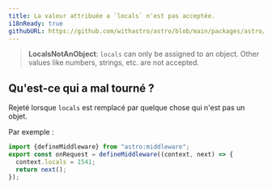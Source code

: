 ```yaml
---
title: La valeur attribuée a `locals` n'est pas acceptée.
i18nReady: true
githubURL: https://github.com/withastro/astro/blob/main/packages/astro/src/core/errors/errors-data.ts
---
```


> **LocalsNotAnObject**: `locals` can only be assigned to an object. Other values like numbers, strings, etc. are not accepted.

## Qu'est-ce qui a mal tourné ?
Rejeté lorsque `locals` est remplacé par quelque chose qui n'est pas un objet.

Par exemple :
```ts
import {defineMiddleware} from "astro:middleware";
export const onRequest = defineMiddleware((context, next) => {
  context.locals = 1541;
  return next();
});
```



